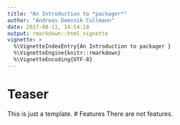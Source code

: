 ```yaml
---
title: "An Introduction to *packager*"
author: "Andreas Dominik Cullmann"
date: 2017-08-11, 14:54:18
output: rmarkdown::html_vignette
vignette: >
  %\VignetteIndexEntry{An Introduction to packager }
  %\VignetteEngine{knitr::rmarkdown}
  %\VignetteEncoding{UTF-8}
---
```


# Teaser
This is just a template.
# Features
There are not features.
